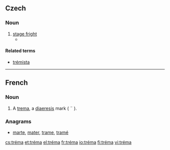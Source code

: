 ==Czech==

===Noun===
{{cs-noun|g=f}}

# [[stage fright]]
#* {{quote-book|passage=Předstoupiti před velké množství lidí vyvolává u každého začátečníka stísněnost. Říkáme tomu neučeně »'''tréma'''«.|title=[[:cs:S:O podivínech a lidech nápadných/II|O podivínech a lidech nápadných]]|author=Antonín Heveroch|year=1901}}

====Related terms====
* [[trémista]] {{m}}

----

==French==

===Noun===
{{fr-noun|m}}

# A [[trema]], a [[diaeresis]] mark ( ¨ ).

===Anagrams===
* [[marte#French|marte]], [[mater#French|mater]], [[trame#French|trame]], [[tramé#French|tramé]]

[[cs:tréma]]
[[et:tréma]]
[[el:tréma]]
[[fr:tréma]]
[[io:tréma]]
[[fi:tréma]]
[[vi:tréma]]